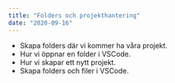 ```yaml
---
title: "Folders och projekthantering"
date: "2020-09-16"
---
```


- Skapa folders där vi kommer ha våra projekt.
- Hur vi öppnar en folder i VSCode.
- Hur vi skapar ett nytt projekt.
- Skapa folders och filer i VSCode.